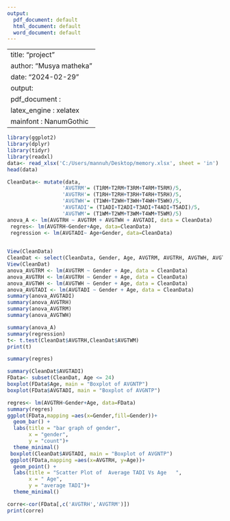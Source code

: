 ```yaml
---
output:
  pdf_document: default
  html_document: default
  word_document: default
---
```

---
title: "project"
author: "Musya matheka"
date: "2024-02-29"
output:
  pdf_document :
      latex_engine : xelatex
mainfont : NanumGothic
---



```R
library(ggplot2)
library(dplyr)
library(tidyr)
library(readxl)
data<- read_xlsx('C:/Users/mannuh/Desktop/memory.xlsx', sheet = 'in')
head(data)

CleanData<- mutate(data, 
                  'AVGTRM'= (T1RM+T2RM+T3RM+T4RM+T5RM)/5, 
                  'AVGTRH'= (T1RH+T2RH+T3RH+T4RH+T5RH)/5,
                  'AVGTWH'= (T1WH+T2WH+T3WH+T4WH+T5WH)/5,
                  'AVGTADI'= (T1ADI+T2ADI+T3ADI+T4ADI+T5ADI)/5,
                  'AVGTWM'= (T1WM+T2WM+T3WM+T4WM+T5WM)/5)
anova_A <- lm(AVGTRH ~ AVGTRM + AVGTWH + AVGTADI, data = CleanData)
 regres<- lm(AVGTRH~Gender+Age, data=CleanData)
 regression <- lm(AVGTADI~ Age+Gender, data=CleanData)
   
```


```R
View(CleanData)
CleanDat <- select(CleanData, Gender, Age, AVGTRM, AVGTRH, AVGTWH, AVGTWM, AVGTADI)
View(CleanDat)
anova_AVGTRM <- lm(AVGTRM ~ Gender + Age, data = CleanData)
anova_AVGTRH <- lm(AVGTRH ~ Gender + Age, data = CleanData)
anova_AVGTWH <- lm(AVGTWH ~ Gender + Age, data = CleanData)
anova_AVGTADI <- lm(AVGTADI ~ Gender + Age, data = CleanData)
summary(anova_AVGTADI)
summary(anova_AVGTRH)
summary(anova_AVGTRM)
summary(anova_AVGTWH)
```

```R
summary(anova_A)
summary(regression)
t<- t.test(CleanDat$AVGTRH,CleanDat$AVGTWM)
print(t)
```


```R
summary(regres)
```

```R
summary(CleanDat$AVGTADI)
FData<- subset(CleanDat, Age <= 24)
boxplot(FData$Age, main = "Boxplot of AVGNTP")
boxplot(FData$AVGTADI, main = "Boxplot of AVGNTP")
```


```R
regres<- lm(AVGTRH~Gender+Age, data=FData)
summary(regres)
ggplot(FData,mapping =aes(x=Gender,fill=Gender))+
  geom_bar() +
  labs(title = "bar graph of gender",
       x = "gender",
       y = "count")+
  theme_minimal()
 boxplot(CleanDat$AVGTADI, main = "Boxplot of AVGNTP")
 ggplot(FData,mapping =aes(x=AVGTRH, y=Age))+
  geom_point() +
  labs(title = "Scatter Plot of  Average TADI Vs Age   ",
       x = " Age",
       y = "average TADI")+
  theme_minimal()
```

```R
corre<-cor(FData[,c('AVGTRH','AVGTRM')])
print(corre)
```
